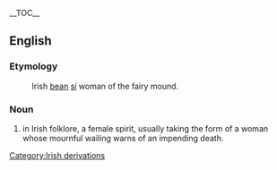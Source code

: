 {{wikipedia}}
__TOC__
==English==
===Etymology===
:Irish [[bean]] [[sí]] woman of the fairy mound.

===Noun===
#in Irish folklore, a female spirit, usually taking the form of a woman whose mournful wailing warns of an impending death.

[[Category:Irish derivations]]